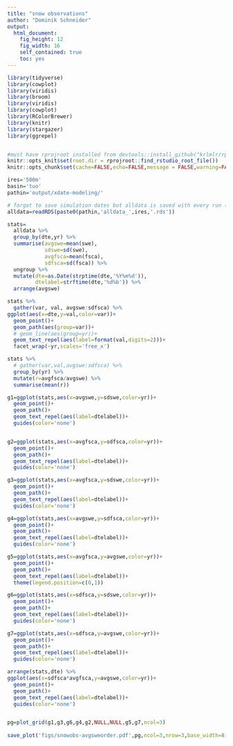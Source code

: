 ```yaml
---
title: "snow observations"
author: "Dominik Schneider"
output:
  html_document:
    fig_height: 12
    fig_width: 16
    self_contained: true
    toc: yes
---
```


```r
library(tidyverse)
library(cowplot)
library(viridis)
library(broom)
library(viridis)
library(cowplot)
library(RColorBrewer)
library(knitr)
library(stargazer)
library(ggrepel)


#must have rprojroot installed from devtools::install_github("krlmlr/rprojroot")
knitr::opts_knit$set(root.dir = rprojroot::find_rstudio_root_file())
knitr::opts_chunk$set(cache=FALSE,echo=FALSE,message = FALSE,warning=FALSE,error=FALSE,hide=TRUE,results='hide')#,fig.height=12,fig.width=12)
```


```r
ires='500m'
basin='tuo'
pathin='output/xdate-modeling/'
```



```r
# forgot to save simulation dates but alldata is saved with every run (both for xdate and splitsample) so use that to add date
alldata=readRDS(paste0(pathin,'alldata_',ires,'.rds'))


```

```r
stats=
  alldata %>% 
  group_by(dte,yr) %>% 
  summarise(avgswe=mean(swe),
            sdswe=sd(swe),
            avgfsca=mean(fsca),
            sdfsca=sd(fsca)) %>% 
  ungroup %>% 
  mutate(dte=as.Date(strptime(dte,'%Y%m%d')),
         dtelabel=strftime(dte,'%d%b')) %>% 
  arrange(avgswe)


```

```r
stats %>% 
  gather(var, val, avgswe:sdfsca) %>% 
ggplot(aes(x=dte,y=val,color=var))+
  geom_point()+
  geom_path(aes(group=var))+
  # geom_line(aes(group=yr))+
  geom_text_repel(aes(label=format(val,digits=2)))+
  facet_wrap(~yr,scales='free_x')

stats %>% 
  # gather(var,val,avgswe:sdfsca) %>% 
  group_by(yr) %>% 
  mutate(r=avgfsca/avgswe) %>% 
  summarise(mean(r))
```

```r
g1=ggplot(stats,aes(x=avgswe,y=sdswe,color=yr))+
  geom_point()+
  geom_path()+
  geom_text_repel(aes(label=dtelabel))+
  guides(color='none')


g2=ggplot(stats,aes(x=avgfsca,y=sdfsca,color=yr))+
  geom_point()+
  geom_path()+
  geom_text_repel(aes(label=dtelabel))+
  guides(color='none')

g3=ggplot(stats,aes(x=avgfsca,y=sdswe,color=yr))+
  geom_point()+
  geom_path()+
  geom_text_repel(aes(label=dtelabel))+
  guides(color='none')

g4=ggplot(stats,aes(x=avgswe,y=sdfsca,color=yr))+
  geom_point()+
  geom_path()+
  geom_text_repel(aes(label=dtelabel))+
  guides(color='none')

g5=ggplot(stats,aes(x=avgfsca,y=avgswe,color=yr))+
  geom_point()+
  geom_path()+
  geom_text_repel(aes(label=dtelabel))+
  theme(legend.position=c(0,1))

g6=ggplot(stats,aes(x=sdfsca,y=sdswe,color=yr))+
  geom_point()+
  geom_path()+
  geom_text_repel(aes(label=dtelabel))+
  guides(color='none')

g7=ggplot(stats,aes(x=sdfsca,y=avgswe,color=yr))+
  geom_point()+
  geom_path()+
  geom_text_repel(aes(label=dtelabel))+
  guides(color='none')

arrange(stats,dte) %>% 
ggplot(aes(x=sdfsca*avgfsca,y=avgswe,color=yr))+
  geom_point()+
  geom_path()+
  geom_text_repel(aes(label=dtelabel))+
  guides(color='none')


pg=plot_grid(g1,g3,g6,g4,g2,NULL,NULL,g5,g7,ncol=3) 
  
save_plot('figs/snowobs-avgsweorder.pdf',pg,ncol=3,nrow=3,base_width=8)
```

